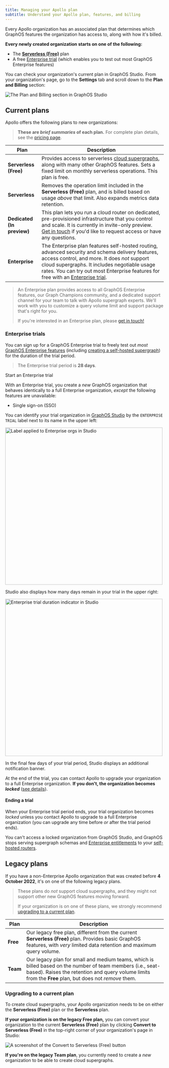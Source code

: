 ```yaml
---
title: Managing your Apollo plan
subtitle: Understand your Apollo plan, features, and billing
---
```


Every Apollo organization has an associated plan that determines which GraphOS features the organization has access to, along with how it's billed.

**Every newly created organization starts on one of the following:**

- The [**Serverless (Free)**](#current-plans) plan
- A free [Enterprise trial](#enterprise-trials) (which enables you to test out most GraphOS Enterprise features)

You can check your organization's current plan in GraphOS Studio. From your organization's page, go to the **Settings** tab and scroll down to the **Plan and Billing** section:

<img
  className="screenshot"
  alt="The Plan and Billing section in GraphOS Studio"
  src="../img/plan-and-billing.jpg"
/>

## Current plans

Apollo offers the following plans to new organizations:

> **These are _brief summaries_ of each plan.** For complete plan details, see the [pricing page](https://apollographql.com/pricing).

| Plan                             | Description                                                                                                                                                                                                                                                                                                |
| -------------------------------- | ---------------------------------------------------------------------------------------------------------------------------------------------------------------------------------------------------------------------------------------------------------------------------------------------------------- |
| **Serverless (Free)**            | Provides access to serverless [cloud supergraphs](../graphs/#cloud-supergraphs), along with many other GraphOS features. Sets a fixed limit on monthly serverless operations. This plan is free.                                                                                                           |
| **Serverless**                   | Removes the operation limit included in the **Serverless (Free)** plan, and is billed based on usage _above_ that limit. Also expands metrics data retention.                                                                                                                                              |
| **Dedicated <br/> (In preview)** | This plan lets you run a cloud router on dedicated, pre-provisioned infrastructure that you control and scale. It is currently in invite-only preview. [Get in touch](mailto:cloud@apollographql.com) if you'd like to request access or have any questions.                                               |
| **Enterprise**                   | The Enterprise plan features self-hosted routing, advanced security and schema delivery features, access control, and more. It does _not_ support cloud supergraphs. It includes negotiable usage rates. You can try out most Enterprise features for free with an [Enterprise trial](#enterprise-trials). |

> An Enterprise plan provides access to all GraphOS Enterprise features, our Graph Champions community, and a dedicated support channel for your team to talk with Apollo supergraph experts. We'll work with you to customize a query volume limit and support package that's right for you.
>
> If you're interested in an Enterprise plan, please [get in touch!](https://www.apollographql.com/contact-sales/)

### Enterprise trials

You can sign up for a GraphOS Enterprise trial to freely test out _most_ [GraphOS Enterprise features](../#enterprise-features) (including [creating a self-hosted supergraph](../quickstart/self-hosted/)) for the duration of the trial period.

> The Enterprise trial period is **28 days**.

<p>
  <ButtonLink
    size="lg"
    colorScheme="indigo"
    href="https://studio.apollographql.com/signup?type=enterprise-trial&referrer=docs-content"
  >
    Start an Enterprise trial
  </ButtonLink>
</p>

With an Enterprise trial, you create a _new_ GraphOS organization that behaves identically to a full Enterprise organization, _except_ the following features are unavailable:

- Single sign-on (SSO)

You can identify your trial organization in [GraphOS Studio](https://studio.apollographql.com) by the `ENTERPRISE TRIAL` label next to its name in the upper left:

<img
  className="screenshot"
  alt="Label applied to Enterprise orgs in Studio"
  src="../img/trial-org-label.jpg"
  width="500"
/>

Studio also displays how many days remain in your trial in the upper right:

<img
  className="screenshot"
  alt="Enterprise trial duration indicator in Studio"
  src="../img/trial-org-timeleft.jpg"
  width="500"
/>

In the final few days of your trial period, Studio displays an additional notification banner.

At the end of the trial, you can contact Apollo to upgrade your organization to a full Enterprise organization. **If you don't, the organization becomes _locked_** ([see details](#ending-a-trial)).

#### Ending a trial

When your Enterprise trial period ends, your trial organization becomes _locked_ unless you contact Apollo to upgrade to a full Enterprise organization (you can upgrade any time before _or_ after the trial period ends).

You can't access a locked organization from GraphOS Studio, and GraphOS stops serving supergraph schemas and [Enterprise entitlements](/router/enterprise-features#the-enterprise-entitlement) to your [self-hosted routers](../quickstart/self-hosted/).

## Legacy plans

If you have a non-Enterprise Apollo organization that was created before **4 October 2022**, it's on one of the following legacy plans.

> These plans do _not_ support cloud supergraphs, and they might not support other new GraphOS features moving forward.
>
> If your organization is on one of these plans, we strongly recommend [upgrading to a current plan](#upgrading-to-a-current-plan).

| Plan     | Description                                                                                                                                                                                                          |
| -------- | -------------------------------------------------------------------------------------------------------------------------------------------------------------------------------------------------------------------- |
| **Free** | Our legacy free plan, different from the current **Serverless (Free)** plan. Provides basic GraphOS features, with _very_ limited data retention and maximum query volume.                                           |
| **Team** | Our legacy plan for small and medium teams, which is billed based on the number of team members (i.e., seat-based). Raises the retention and query volume limits from the **Free** plan, but does not _remove_ them. |

### Upgrading to a current plan

To create cloud supergraphs, your Apollo organization needs to be on either the **Serverless (Free)** plan or the **Serverless** plan.

**If your organization is on the legacy Free plan,** you can convert your organization to the current **Serverless (Free)** plan by clicking **Convert to Serverless (Free)** in the top-right corner of your organization's page in Studio:

<img
  className="screenshot"
  alt="A screenshot of the Convert to Serverless (Free) button"
  src="../img/convert-to-serverless.jpg"
/>

**If you're on the legacy Team plan**, you currently need to create a _new_ organization to be able to create cloud supergraphs.
